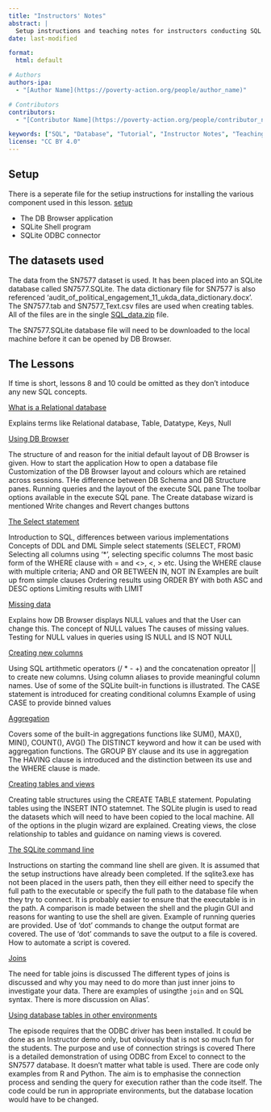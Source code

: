 ```yaml
---
title: "Instructors' Notes"
abstract: |
  Setup instructions and teaching notes for instructors conducting SQL workshops for social scientists. Contains information about datasets, lesson structure, and technical requirements.
date: last-modified

format:
  html: default

# Authors
authors-ipa:
  - "[Author Name](https://poverty-action.org/people/author_name)"

# Contributors
contributors:
  - "[Contributor Name](https://poverty-action.org/people/contributor_name)"

keywords: ["SQL", "Database", "Tutorial", "Instructor Notes", "Teaching", "Social Science"]
license: "CC BY 4.0"
---
```


## Setup

There is a seperate file for the setiup instructions for installing the various component used in this lesson. [setup](../learners/setup.md)

- The DB Browser application
- SQLite Shell program
- SQLite ODBC connector

## The datasets used

The data from the SN7577 dataset is used. It has been placed into an SQLite database called SN7577.SQLite.
The data dictionary file for SN7577 is also referenced 'audit\_of\_political\_engagement\_11\_ukda\_data\_dictionary.docx'.
The SN7577.tab and SN7577\_Text.csv files are used when creating tables. All of the files are in the single [SQL\_data.zip](data/SQL_data.zip) file.

The SN7577.SQLite database file will need to be downloaded to the local machine before it can be opened by DB Browser.

## The Lessons

If time is short, lessons 8 and 10 could be omitted as they don't intoduce any new SQL concepts.

[What is a Relational database](../episodes/01-relational-database.md)

Explains terms like Relational database, Table, Datatype, Keys, Null

[Using DB Browser](../episodes/02-db-browser.md)

The structure of and reason for the initial default layout of DB Browser is given.
How to start the application
How to open a database file
Customization of the DB Browser layout and colours which are retained across sessions.
THe difference between DB Schema and DB Structure panes.
Running queries and the layout of the execute SQL pane
The toolbar options available in the execute SQL pane.
The Create database wizard is mentioned
Write changes and Revert changes buttons

[The Select statement](../episodes/03-select.md)

Introduction to SQL, differences between various implementations
Concepts of DDL and DML
Simple select statements (SELECT, FROM)
Selecting all columns using '\*', selecting specific columns
The most basic form of the WHERE clause with = and <>, <, > etc.
Using the WHERE clause with multiple criteria; AND and OR
BETWEEN
IN, NOT IN
Examples are built up from simple clauses
Ordering results using ORDER BY with both ASC and DESC options
Limiting results with LIMIT

[Missing data](../episodes/04-missing-data.md)

Explains how DB Browser displays NULL values and that the User can change this.
The concept of NULL values
The causes of missing values.
Testing for NULL values in queries using IS NULL and IS NOT NULL

[Creating new columns](../episodes/05-creating-new-columns.md)

Using SQL artithmetic operators (/ * - +) and the concatenation opreator \|\| to create new columns.
Using column aliases to provide meaningful column names.
Use of some of the SQLite built-in functions is illustrated.
The CASE statement is introduced for creating conditional columns
Example of using CASE to provide binned values

[Aggregation](../episodes/06-aggregation.md)

Covers some of the built-in aggregations functions like SUM(), MAX(), MIN(), COUNT(), AVG()
The DISTINCT keyword and how it can be used with aggregation functions.
The GROUP BY clause and its use in aggregation
The HAVING clause is introduced and the distinction between its use and the WHERE clause is made.

[Creating tables and views](../episodes/07-creating-tables-views.md)

Creating table structures using the CREATE TABLE statement.
Populating tables using the INSERT INTO statemnet.
The SQLite plugin is used to read the datasets which will need to have been copied to the local machine.
All of the options in the plugin wizard are explained.
Creating views, the close relationship to tables and guidance on naming views is covered.

[The SQLite command line](../episodes/08-sqlite-command-line.md)

Instructions on starting the command line shell are given. It is assumed that the setup instructions have already been completed.
If the sqlite3.exe has not been placed in the users path, then they eill either need to specify the full path to the executable or specify the full path to the database file when they try to connect. It is probably easier to ensure that the executable is in the path.
A comparison is made between the shell and the plugin GUI and reasons for wanting to use the shell are given.
Example of running queries are provided.
Use of 'dot' commands to change the output format are covered.
The use of 'dot' commands to save the output to a file is covered.
How to automate a script is covered.

[Joins](../episodes/09-joins.md)

The need for table joins is discussed
The different types of joins is discussed and why you may need to do more than just inner joins to investigate your data.
There are examples of usingthe `join` and `on` SQL syntax.
There is more discussion on Alias'.

[Using database tables in other environments](../episodes/10-other-environments.md)

The episode requires that the ODBC driver has been installed.  It could be done as an Instructor demo only, but obviously that is not so much fun for the students.
The purpose and use of connection strings is covered
There is a detailed demonstration of using ODBC from Excel to connect to the SN7577 database. It doesn't matter what table is used.
There are code only examples from R and Python. The aim is to emphasise the connection process and sending the query for execution rather than the code itself.
The code could be run in appropriate environments, but the database location would have to be changed.